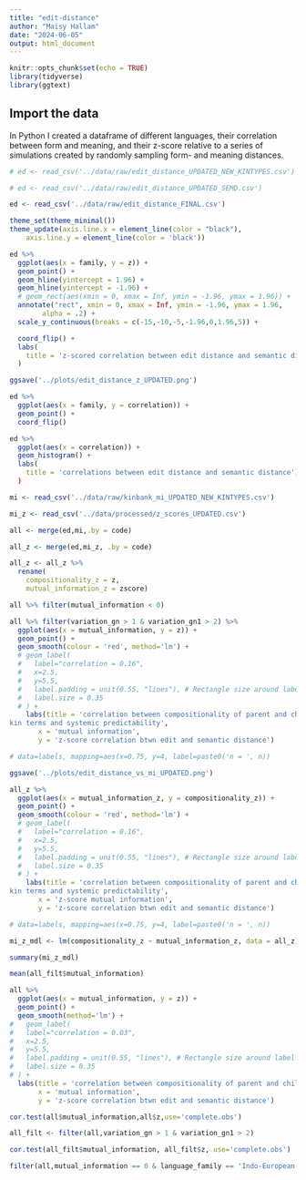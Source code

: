 ```yaml
---
title: "edit-distance"
author: "Maisy Hallam"
date: "2024-06-05"
output: html_document
---
```


```r
knitr::opts_chunk$set(echo = TRUE)
library(tidyverse)
library(ggtext)
```

## Import the data

In Python I created a dataframe of different languages, their correlation between form and meaning, and their z-score
relative to a series of simulations created by randomly sampling form- and meaning distances.

```r
# ed <- read_csv('../data/raw/edit_distance_UPDATED_NEW_KINTYPES.csv')

# ed <- read_csv('../data/raw/edit_distance_UPDATED_SEMD.csv')

ed <- read_csv('../data/raw/edit_distance_FINAL.csv')
```

```r
theme_set(theme_minimal())
theme_update(axis.line.x = element_line(color = "black"),
    axis.line.y = element_line(color = 'black'))
```

```r
ed %>%
  ggplot(aes(x = family, y = z)) +
  geom_point() +
  geom_hline(yintercept = 1.96) +
  geom_hline(yintercept = -1.96) +
  # geom_rect(aes(xmin = 0, xmax = Inf, ymin = -1.96, ymax = 1.96)) +
  annotate("rect", xmin = 0, xmax = Inf, ymin = -1.96, ymax = 1.96,
        alpha = .2) +
  scale_y_continuous(breaks = c(-15,-10,-5,-1.96,0,1.96,5)) +

  coord_flip() +
  labs(
    title = 'z-scored correlation between edit distance and semantic distance'
  )

ggsave('../plots/edit_distance_z_UPDATED.png')
```

```r
ed %>%
  ggplot(aes(x = family, y = correlation)) +
  geom_point() +
  coord_flip()
```

```r
ed %>%
  ggplot(aes(x = correlation)) +
  geom_histogram() +
  labs(
    title = 'correlations between edit distance and semantic distance')
  )
```

```r
mi <- read_csv('../data/raw/kinbank_mi_UPDATED_NEW_KINTYPES.csv')

mi_z <- read_csv('../data/processed/z_scores_UPDATED.csv')

```

```r
all <- merge(ed,mi,.by = code)

all_z <- merge(ed,mi_z, .by = code)

all_z <- all_z %>%
  rename(
    compositionality_z = z,
    mutual_information_z = zscore)
```


```r
all %>% filter(mutual_information < 0)
```

```r
all %>% filter(variation_gn > 1 & variation_gn1 > 2) %>%
  ggplot(aes(x = mutual_information, y = z)) +
  geom_point() +
  geom_smooth(colour = 'red', method='lm') +
  # geom_label(
  #   label="correlation = 0.16", 
  #   x=2.5,
  #   y=5.5,
  #   label.padding = unit(0.55, "lines"), # Rectangle size around label
  #   label.size = 0.35
  # ) +
    labs(title = 'correlation between compositionality of parent and child 
kin terms and systemic predictability',
       x = 'mutual information',
       y = 'z-score correlation btwn edit and semantic distance')

# data=labels, mapping=aes(x=0.75, y=4, label=paste0('n = ', n))

ggsave('../plots/edit_distance_vs_mi_UPDATED.png')
```

```r
all_z %>% 
  ggplot(aes(x = mutual_information_z, y = compositionality_z)) +
  geom_point() +
  geom_smooth(colour = 'red', method='lm') +
  # geom_label(
  #   label="correlation = 0.16", 
  #   x=2.5,
  #   y=5.5,
  #   label.padding = unit(0.55, "lines"), # Rectangle size around label
  #   label.size = 0.35
  # ) +
    labs(title = 'correlation between compositionality of parent and child 
kin terms and systemic predictability',
       x = 'z-score mutual information',
       y = 'z-score correlation btwn edit and semantic distance')

# data=labels, mapping=aes(x=0.75, y=4, label=paste0('n = ', n))
```


```r
mi_z_mdl <- lm(compositionality_z ~ mutual_information_z, data = all_z)

summary(mi_z_mdl)

mean(all_filt$mutual_information)
```


```r
all %>%
  ggplot(aes(x = mutual_information, y = z)) +
  geom_point() +
  geom_smooth(method='lm') +
#   geom_label(
#   label="correlation = 0.03", 
#   x=2.5,
#   y=5.5,
#   label.padding = unit(0.55, "lines"), # Rectangle size around label
#   label.size = 0.35
# ) +
  labs(title = 'correlation between compositionality of parent and child \nkin terms and systemic predictability',
       x = 'mutual information',
       y = 'z-score correlation btwn edit and semantic distance')
```

```r
cor.test(all$mutual_information,all$z,use='complete.obs')
```

```r
all_filt <- filter(all,variation_gn > 1 & variation_gn1 > 2)

cor.test(all_filt$mutual_information, all_filt$z, use='complete.obs')
```

```r
filter(all,mutual_information == 0 & language_family == 'Indo-European')
```

